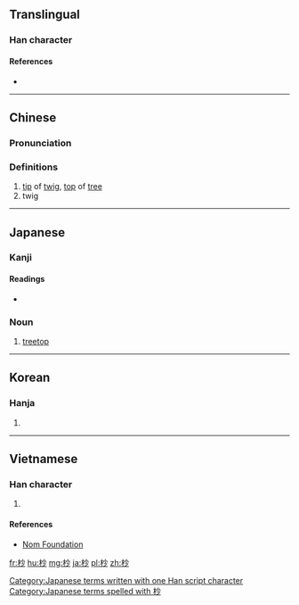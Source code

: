 ==Translingual==

===Han character===
{{Han char|rn=75|rad=木|as=04|sn=8|four=49920|canj=DFH|ids=⿰木少}}

====References====
* {{Han ref|kx=0513.020|dkj=14490|dj=0898.120|hdz=21168.090|uh=676A|ud=26474|bh=AA57|bd=43607}}

----

==Chinese==
{{zh-forms}}

===Pronunciation===
{{zh-pron
|m=miǎo
|c=miu5
|mc=y
|oc=y
|ma=
|cat=n
}}

===Definitions===
# [[tip]] of [[twig]], [[top]] of [[tree]]
# twig

----

==Japanese==

===Kanji===
{{ja-kanji|grade=|rs=木04}}

====Readings====
* {{ja-readings|on=[[びょう]] (byō), [[しょう]] (shō)|kun=[[こずえ]] (kozue)}}

===Noun===
{{ja-noun|k|hira=こずえ|rom=kozue}} 

# [[treetop]]

[[Category:Japanese terms written with one Han script character]]
[[Category:Japanese terms spelled with 杪]]

----

==Korean==

===Hanja===
{{ko-hanja|hangeul=초|eumhun=|rv=cho|mr=ch'o|y=cho}}

# {{defn|lang=ko|sort=木04}}

----

==Vietnamese==

===Han character===
{{vi-readings|rs=木04| hanviet = [[diễu]], [[miểu]]}}

# {{defn|lang=vi|sort=木04}}

====References====
*[http://nomfoundation.org/common/nom_details.php?codepoint=676a Nom Foundation]

[[fr:杪]]
[[hu:杪]]
[[mg:杪]]
[[ja:杪]]
[[pl:杪]]
[[zh:杪]]